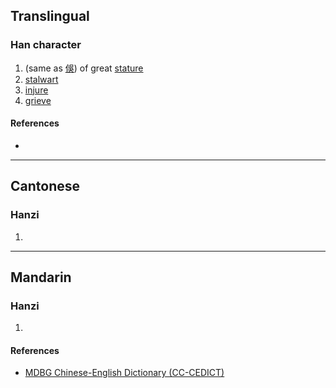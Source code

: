{{character info/new}}
==Translingual==

===Han character===
{{Han char|rn=9|rad=人|as=11|sn=13|four=|canj=OWGJ|ids=⿰亻圉}}

# (same as [[俁]]) of great [[stature]]
# [[stalwart]]
# [[injure]]
# [[grieve]]

====References====
* {{Han ref|kx=0115.220|hdz=10211.030|uh=3481|ud=13441}}

----

==Cantonese==

===Hanzi===
{{yue-hanzi|jyut=[[sou3]], [[zyu5]]|y=sou3, jyu5}}

# {{defn|lang=yue|sort=人11}}

----

==Mandarin==

===Hanzi===
{{cmn-hanzi|pin=[[yǔ]] ([[yu3]]), [[yùn]] ([[yun4]])|wg=yü<sup>3</sup>, yün<sup>4</sup>}}

# {{defn|lang=cmn|sort=人11}}

====References====
* [http://www.mdbg.net/chindict/chindict.php?page=worddict&wdrst=1&wdqb=%E3%92%81 MDBG Chinese-English Dictionary (CC-CEDICT)]